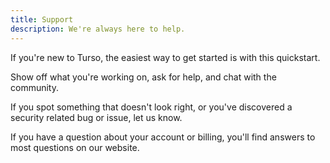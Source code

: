 ```yaml
---
title: Support
description: We're always here to help.
---
```


<CardGroup cols={2}>

<Card title="Getting Started" href="/quickstart" icon="play">

If you're new to Turso, the easiest way to get started is with this quickstart.

</Card>

<Card title="Discord" href="https://discord.com/invite/4B5D7hYwub" icon="discord">

Show off what you're working on, ask for help, and chat with the community.

</Card>

<Card title="Security" href="mailto:security@turso.tech" icon="envelope">

If you spot something that doesn't look right, or you've discovered a security related bug or issue, let us know.

</Card>

<Card title="FAQs" href="https://turso.tech/pricing" icon="question">

If you have a question about your account or billing, you'll find answers to most questions on our website.

</Card>

</CardGroup>
